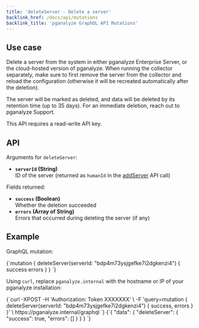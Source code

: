 ```yaml
---
title: 'deleteServer - Delete a server'
backlink_href: /docs/api/mutations
backlink_title: 'pganalyze GraphQL API Mutations'
---
```


## Use case

Delete a server from the system in either pganalyze Enterprise Server, or the cloud-hosted version of pganalyze. When running the collector separately, make sure to first remove the server from the collector and reload the configuration (otherwise it will be recreated automatically after the deletion).

The server will be marked as deleted, and data will be deleted by its retention time (up to 35 days). For an immediate deletion, reach out to pganalyze Support.

This API requires a read-write API key.

## API

Arguments for `deleteServer`:

* **`serverId` (String)**<br />ID of the server (returned as `humanId` in the [addServer](/docs/api/mutations/addServer) API call)

Fields returned:

* **`success` (Boolean)**<br/>Whether the deletion succeeded
* **`errors` (Array of String)**<br/>Errors that occurred during deleting the server (if any)

## Example

GraphQL mutation:

<CodeBlock language="graphql">
{`mutation {
  deleteServer(serverId: "bdp4m73ysjgefke7i2dgkenzi4") {
    success
    errors
  }
}
`}
</CodeBlock>

Using `curl`, replace `pganalyze.internal` with the hostname or IP of your pganalyze installation:

<CodeBlock language="bash">
{`curl -XPOST -H 'Authorization: Token XXXXXXX' \
  -F 'query=mutation { deleteServer(serverId: "bdp4m73ysjgefke7i2dgkenzi4") { success, errors } }' \
  https://pganalyze.internal/graphql
`}
</CodeBlock>

<CodeBlock language="json">
{`{
  "data": {
    "deleteServer": {
      "success": true,
      "errors": []
    }
  }
}
`}
</CodeBlock>
